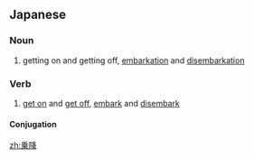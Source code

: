 ==Japanese==
{{ja-kanjitab|じょう|こう}}

===Noun===
{{ja-noun|じょうこう}}

# getting on and getting off, [[embarkation]] and [[disembarkation]]

===Verb===
{{ja-verb-suru|じょうこう}}

# [[get on]] and [[get off]], [[embark]] and [[disembark]]

====Conjugation====
{{ja-suru|じょうこう}}

[[zh:乗降]]
